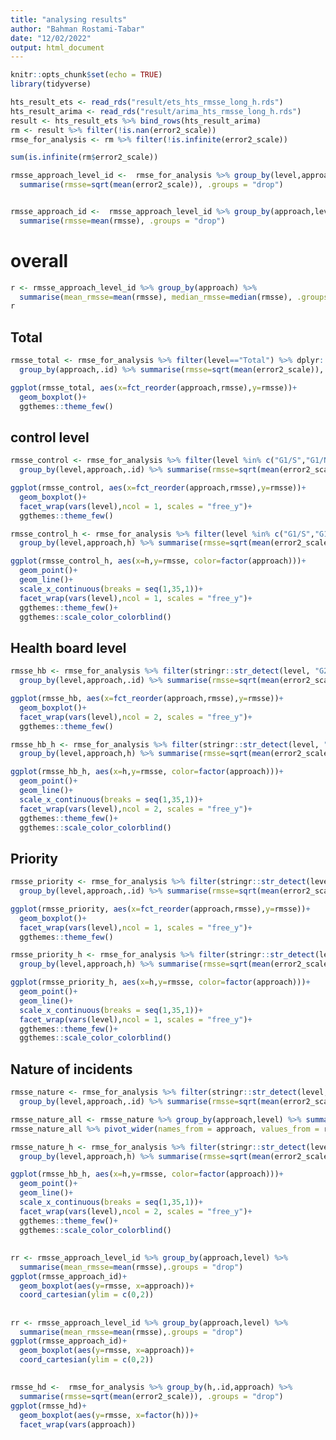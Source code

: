 ```yaml
---
title: "analysing results"
author: "Bahman Rostami-Tabar"
date: "12/02/2022"
output: html_document
---
```


```r
knitr::opts_chunk$set(echo = TRUE)
library(tidyverse)
```

```r

hts_result_ets <- read_rds("result/ets_hts_rmsse_long_h.rds")
hts_result_arima <- read_rds("result/arima_hts_rmsse_long_h.rds")
result <- hts_result_ets %>% bind_rows(hts_result_arima)
rm <- result %>% filter(!is.nan(error2_scale))
rmse_for_analysis <- rm %>% filter(!is.infinite(error2_scale))

sum(is.infinite(rm$error2_scale))
```


```r

rmsse_approach_level_id <-  rmse_for_analysis %>% group_by(level,approach,.id) %>%
  summarise(rmsse=sqrt(mean(error2_scale)), .groups = "drop")


rmsse_approach_id <-  rmsse_approach_level_id %>% group_by(approach,level) %>%
  summarise(rmsse=mean(rmsse), .groups = "drop")
```


# overall

```r
r <- rmsse_approach_level_id %>% group_by(approach) %>%
  summarise(mean_rmsse=mean(rmsse), median_rmsse=median(rmsse), .groups = "drop")
r

```

## Total

```r
rmsse_total <- rmse_for_analysis %>% filter(level=="Total") %>% dplyr::select(-level) %>%
  group_by(approach,.id) %>% summarise(rmsse=sqrt(mean(error2_scale)), .groups = "drop")

ggplot(rmsse_total, aes(x=fct_reorder(approach,rmsse),y=rmsse))+
  geom_boxplot()+
  ggthemes::theme_few()
```

## control level

```r
rmsse_control <- rmse_for_analysis %>% filter(level %in% c("G1/S","G1/N","G1/C")) %>%
  group_by(level,approach,.id) %>% summarise(rmsse=sqrt(mean(error2_scale)), .groups = "drop")

ggplot(rmsse_control, aes(x=fct_reorder(approach,rmsse),y=rmsse))+
  geom_boxplot()+
  facet_wrap(vars(level),ncol = 1, scales = "free_y")+
  ggthemes::theme_few()
```

```r
rmsse_control_h <- rmse_for_analysis %>% filter(level %in% c("G1/S","G1/N","G1/C")) %>%
  group_by(level,approach,h) %>% summarise(rmsse=sqrt(mean(error2_scale)), .groups = "drop")

ggplot(rmsse_control_h, aes(x=h,y=rmsse, color=factor(approach)))+
  geom_point()+
  geom_line()+
  scale_x_continuous(breaks = seq(1,35,1))+
  facet_wrap(vars(level),ncol = 1, scales = "free_y")+
  ggthemes::theme_few()+
  ggthemes::scale_color_colorblind()
```

## Health board level

```r
rmsse_hb <- rmse_for_analysis %>% filter(stringr::str_detect(level, "G2/")) %>%
  group_by(level,approach,.id) %>% summarise(rmsse=sqrt(mean(error2_scale)), .groups = "drop")

ggplot(rmsse_hb, aes(x=fct_reorder(approach,rmsse),y=rmsse))+
  geom_boxplot()+
  facet_wrap(vars(level),ncol = 2, scales = "free_y")+
  ggthemes::theme_few()
```

```r
rmsse_hb_h <- rmse_for_analysis %>% filter(stringr::str_detect(level, "G2/")) %>%
  group_by(level,approach,h) %>% summarise(rmsse=sqrt(mean(error2_scale)), .groups = "drop")

ggplot(rmsse_hb_h, aes(x=h,y=rmsse, color=factor(approach)))+
  geom_point()+
  geom_line()+
  scale_x_continuous(breaks = seq(1,35,1))+
  facet_wrap(vars(level),ncol = 2, scales = "free_y")+
  ggthemes::theme_few()+
  ggthemes::scale_color_colorblind()
```

## Priority

```r
rmsse_priority <- rmse_for_analysis %>% filter(stringr::str_detect(level, "G3/")) %>%
  group_by(level,approach,.id) %>% summarise(rmsse=sqrt(mean(error2_scale)), .groups = "drop")

ggplot(rmsse_priority, aes(x=fct_reorder(approach,rmsse),y=rmsse))+
  geom_boxplot()+
  facet_wrap(vars(level),ncol = 1, scales = "free_y")+
  ggthemes::theme_few()
```

```r
rmsse_priority_h <- rmse_for_analysis %>% filter(stringr::str_detect(level, "G3/")) %>%
  group_by(level,approach,h) %>% summarise(rmsse=sqrt(mean(error2_scale)), .groups = "drop")

ggplot(rmsse_priority_h, aes(x=h,y=rmsse, color=factor(approach)))+
  geom_point()+
  geom_line()+
  scale_x_continuous(breaks = seq(1,35,1))+
  facet_wrap(vars(level),ncol = 1, scales = "free_y")+
  ggthemes::theme_few()+
  ggthemes::scale_color_colorblind()
```

## Nature of incidents

```r
rmsse_nature <- rmse_for_analysis %>% filter(stringr::str_detect(level, "G4/")) %>%
  group_by(level,approach,.id) %>% summarise(rmsse=sqrt(mean(error2_scale)), .groups = "drop")

rmsse_nature_all <- rmsse_nature %>% group_by(approach,level) %>% summarise(rmsse=mean(rmsse), .groups = "drop")
rmsse_nature_all %>% pivot_wider(names_from = approach, values_from = rmsse)%>% arrange(arima_bu) %>% View()
```

```r
rmsse_nature_h <- rmse_for_analysis %>% filter(stringr::str_detect(level, "G4/")) %>%
  group_by(level,approach,h) %>% summarise(rmsse=sqrt(mean(error2_scale)), .groups = "drop")

ggplot(rmsse_hb_h, aes(x=h,y=rmsse, color=factor(approach)))+
  geom_point()+
  geom_line()+
  scale_x_continuous(breaks = seq(1,35,1))+
  facet_wrap(vars(level),ncol = 2, scales = "free_y")+
  ggthemes::theme_few()+
  ggthemes::scale_color_colorblind()
```

##

```r
rr <- rmsse_approach_level_id %>% group_by(approach,level) %>%
  summarise(mean_rmsse=mean(rmsse),.groups = "drop")
ggplot(rmsse_approach_id)+
  geom_boxplot(aes(y=rmsse, x=approach))+
  coord_cartesian(ylim = c(0,2))
```
##

```r
rr <- rmsse_approach_level_id %>% group_by(approach,level) %>%
  summarise(mean_rmsse=mean(rmsse),.groups = "drop")
ggplot(rmsse_approach_id)+
  geom_boxplot(aes(y=rmsse, x=approach))+
  coord_cartesian(ylim = c(0,2))
```

##

```r
rmsse_hd <-  rmse_for_analysis %>% group_by(h,.id,approach) %>%
  summarise(rmsse=sqrt(mean(error2_scale)), .groups = "drop")
ggplot(rmsse_hd)+
  geom_boxplot(aes(y=rmsse, x=factor(h)))+
  facet_wrap(vars(approach))
```
